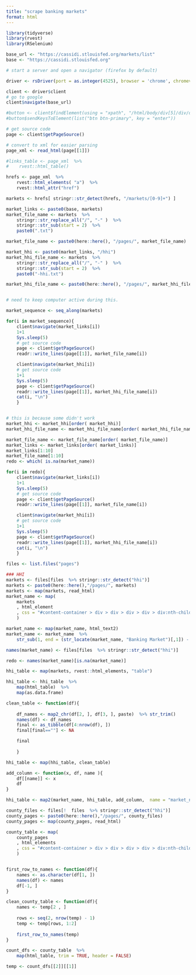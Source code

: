 ```yaml
---
title: "scrape banking markets"
format: html
---
```


```r

library(tidyverse)
library(rvest)
library(RSelenium)

base_url <- "https://cassidi.stlouisfed.org/markets/list"
base <- "https://cassidi.stlouisfed.org"

# start a server and open a navigator (firefox by default)

driver <- rsDriver(port = as.integer(4525), browser = 'chrome', chromever = '107.0.5304.18')

client <- driver$client
# go to google
client$navigate(base_url)

```

```r
#button <- client$findElement(using = "xpath", "/html/body/div[5]/div/div/div[3]/button[1]")
#button$sendKeysToElement(list("btn btn-primary", key = "enter"))

# get source code
page <- client$getPageSource()

# convert to xml for easier parsing
page_xml <- read_html(page[[1]])

#links_table <- page_xml  %>% 
#    rvest::html_table()

hrefs <- page_xml  %>%
    rvest::html_elements( "a")  %>% 
    rvest::html_attr("href")

markets <- hrefs[ stringr::str_detect(hrefs, "/markets/[0-9]+") ]

market_links <- paste0(base, markets)
market_file_name <- markets  %>% 
    stringr::str_replace_all("/", "-" )  %>%  
    stringr::str_sub(start = 2)  %>% 
    paste0(".txt")  

market_file_name <- paste0(here::here(), "/pages/", market_file_name)

market_hhi <- paste0(market_links, "/hhi")
market_hhi_file_name <- markets  %>% 
    stringr::str_replace_all("/", "-" )  %>%  
    stringr::str_sub(start = 2)  %>% 
    paste0("-hhi.txt")  

market_hhi_file_name <- paste0(here::here(), "/pages/", market_hhi_file_name)



```


```r
# need to keep computer active during this.

market_sequence <- seq_along(markets)

for(i in market_sequence){  
    client$navigate(market_links[i])
    1+1
    Sys.sleep(5)
    # get source code
    page <- client$getPageSource()
    readr::write_lines(page[[1]], market_file_name[i])

    client$navigate(market_hhi[i])
    # get source code
    1+1
    Sys.sleep(5)
    page <- client$getPageSource()
    readr::write_lines(page[[1]], market_hhi_file_name[i])
    cat(i, "\n")
    }


# this is because some didn't work
market_hhi <- market_hhi[order( market_hhi)]
market_hhi_file_name <- market_hhi_file_name[order( market_hhi_file_name)]

market_file_name <- market_file_name[order( market_file_name)] 
market_links <- market_links[order( market_links)]
market_links[1:10]
market_file_name[1:10]
redo <- which( is.na(market_name))

for(i in redo){  
    client$navigate(market_links[i])
    1+1
    Sys.sleep(5)
    # get source code
    page <- client$getPageSource()
    readr::write_lines(page[[1]], market_file_name[i])

    client$navigate(market_hhi[i])
    # get source code
    1+1
    Sys.sleep(5)
    page <- client$getPageSource()
    readr::write_lines(page[[1]], market_hhi_file_name[i])
    cat(i, "\n")
    }


 ```   


```r

files <- list.files("pages")

### HHI 
markets <- files[files  %>% stringr::str_detect("hhi")]
markets <- paste0(here::here(),"/pages/", markets)
markets <- map(markets, read_html)
market_name <- map(
    markets
    , html_element
    , css = "#content-container > div > div > div > div > div:nth-child(2)"
    )

market_name <- map(market_name, html_text2)
market_name <- market_name  %>% 
    str_sub(1, end = (str_locate(market_name, "Banking Market")[,1]) - 2 )

names(market_name) <- files[files  %>% stringr::str_detect("hhi")]

redo <- names(market_name)[is.na(market_name)]

hhi_table <- map(markets, rvest::html_elements, "table")

hhi_table <- hhi_table  %>%
    map(html_table)  %>% 
    map(as.data.frame)

clean_table <- function(df){ 
    
    df_names <- map2_chr(df[2, ], df[3, ], paste)  %>% str_trim()
    names(df) <- df_names
    final <- as_tibble(df[4:nrow(df), ])
    final[final==""] <- NA

    final 
    
    }    

hhi_table <- map(hhi_table, clean_table)

add_column <- function(x, df, name ){
    df[[name]] <- x
    df
}

hhi_table <- map2(market_name, hhi_table, add_column,  name = "market_name")

county_files <- files[!  files  %>% stringr::str_detect("hhi")]
county_pages <- paste0(here::here(),"/pages/", county_files)
county_pages <- map(county_pages, read_html)

county_table <- map(
    county_pages
    , html_elements
    , css = "#content-container > div > div > div > div > div:nth-child(4) > div > div.ng-scope.ng-isolate-scope > div > div:nth-child(2) > div:nth-child(1) > table"
    )


first_row_to_names <- function(df){
    names <- as.character(df[1, ])
    names(df) <- names
    df[-1, ]
}

clean_county_table <- function(df){
    names <- temp[2 , ]
    
    rows <- seq(2, nrow(temp) - 1)
    temp <- temp[rows, 1:2]
    
    first_row_to_names(temp)
}

count_dfs <- county_table  %>%
    map(html_table, trim = TRUE, header = FALSE)  

temp <- count_dfs[[2]][[1]]



```
